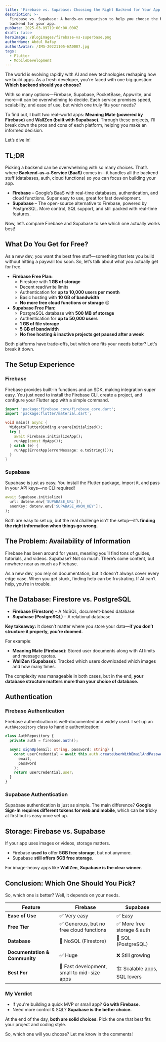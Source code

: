```yaml
---
title: 'Firebase vs. Supabase: Choosing the Right Backend for Your App'
description: >-
  Firebase vs. Supabase: A hands-on comparison to help you choose the best
  backend for your app.
pubDate: 2025-03-09T19:00:00.000Z
draft: false
heroImage: /BlogImages/firebase-vs-superbase.png
authorName: Abdul Rafay
authorAvatar: /IMG-20221105-WA0007.jpg
tags:
  - Flutter
  - MobileDevelopment
---
```


The world is evolving rapidly with AI and new technologies reshaping how we build apps. As a fresh developer, you're faced with one big question: **Which backend should you choose?**

With so many options—Firebase, Supabase, PocketBase, Appwrite, and more—it can be overwhelming to decide. Each service promises speed, scalability, and ease of use, but which one truly fits your needs?

To find out, I built two real-world apps: **Meaning Mate (powered by Firebase)** and **WallZen (built with Supabase)**. Through these projects, I'll break down the pros and cons of each platform, helping you make an informed decision.

Let’s dive in!

## TL;DR

Picking a backend can be overwhelming with so many choices. That’s where **Backend-as-a-Service (BaaS)** comes in—it handles all the backend stuff (databases, auth, cloud functions) so you can focus on building your app.

* **Firebase** – Google’s BaaS with real-time databases, authentication, and cloud functions. Super easy to use, great for fast development.
* **Supabase** – The open-source alternative to Firebase, powered by PostgreSQL. More control, SQL support, and still packed with real-time features.

Now, let’s compare Firebase and Supabase to see which one actually works best!

## What Do You Get for Free?

As a new dev, you want the best free stuff—something that lets you build without hitting a paywall too soon. So, let’s talk about what you actually get for free.

* **Firebase Free Plan:**
  * Firestore with **1 GB of storage**
  * Decent read/write limits
  * Authentication for **up to 10,000 users per month**
  * Basic hosting with **10 GB of bandwidth**
  * **No more free cloud functions or storage** 😢
* **Supabase Free Plan:**
  * PostgreSQL database with **500 MB of storage**
  * Authentication for **up to 50,000 users**
  * **1 GB of file storage**
  * **5 GB of bandwidth**
  * **No free hosting & inactive projects get paused after a week**

Both platforms have trade-offs, but which one fits your needs better? Let's break it down.

## The Setup Experience

### Firebase

Firebase provides built-in functions and an SDK, making integration super easy. You just need to install the Firebase CLI, create a project, and configure your Flutter app with a simple command.

```dart
import 'package:firebase_core/firebase_core.dart';
import 'package:flutter/material.dart';

void main() async {
  WidgetsFlutterBinding.ensureInitialized();
  try {
    await Firebase.initializeApp();
    runApp(const MyApp());
  } catch (e) {
    runApp(ErrorApp(errorMessage: e.toString()));
  }
}
```

### Supabase

Supabase is just as easy. You install the Flutter package, import it, and pass in your API keys—no CLI required!

```dart
await Supabase.initialize(
  url: dotenv.env['SUPABASE_URL']!,
  anonKey: dotenv.env['SUPABASE_ANON_KEY']!,
);
```

Both are easy to set up, but the real challenge isn't the setup—it’s **finding the right information when things go wrong.**

## The Problem: Availability of Information

Firebase has been around for years, meaning you’ll find tons of guides, tutorials, and videos. Supabase? Not so much. There’s some content, but nowhere near as much as Firebase.

As a new dev, you rely on documentation, but it doesn’t always cover every edge case. When you get stuck, finding help can be frustrating. If AI can’t help, you’re in trouble.

## The Database: Firestore vs. PostgreSQL

* **Firebase (Firestore)** – A NoSQL, document-based database
* **Supabase (PostgreSQL)** – A relational database

**Key takeaway:** It doesn’t matter where you store your data—**if you don’t structure it properly, you’re doomed.**

For example:

* **Meaning Mate (Firebase):** Stored user documents along with AI limits and message quotas.
* **WallZen (Supabase):** Tracked which users downloaded which images and how many times.

The complexity was manageable in both cases, but in the end, **your database structure matters more than your choice of database.**

## Authentication

### Firebase Authentication

Firebase authentication is well-documented and widely used. I set up an `AuthRepository` class to handle authentication:

```typescript
class AuthRepository {
  private auth = firebase.auth();

  async signUp(email: string, password: string) {
    const userCredential = await this.auth.createUserWithEmailAndPassword(
      email,
      password
    );
    return userCredential.user;
  }
}
```

### Supabase Authentication

Supabase authentication is just as simple. The main difference? **Google Sign-In requires different tokens for web and mobile**, which can be tricky at first but is easy once set up.

## Storage: Firebase vs. Supabase

If your app uses images or videos, storage matters.

* Firebase **used to** offer **5GB free storage**, but not anymore.
* Supabase **still offers** **5GB free storage**.

For image-heavy apps like **WallZen**, **Supabase is the clear winner**.

## Conclusion: Which One Should You Pick?

So, which one is better? Well, it depends on your needs.

| Feature                       | Firebase                                    | Supabase                      |
| ----------------------------- | ------------------------------------------- | ----------------------------- |
| **Ease of Use**               | ✅ Very easy                                 | ✅ Easy                        |
| **Free Tier**                 | ✅ Generous, but no free cloud functions     | ✅ More free storage & auth    |
| **Database**                  | 🔹 NoSQL (Firestore)                        | 🔹 SQL (PostgreSQL)           |
| **Documentation & Community** | ✅ Huge                                      | ❌ Still growing               |
| **Best For**                  | 🚀 Fast development, small to mid-size apps | 🏗️ Scalable apps, SQL lovers |

### My Verdict

* If you're building a quick MVP or small app? **Go with Firebase.**
* Need more control & SQL? **Supabase is the better choice.**

At the end of the day, **both are solid choices**. Pick the one that best fits your project and coding style.

So, which one will you choose? Let me know in the comments!

